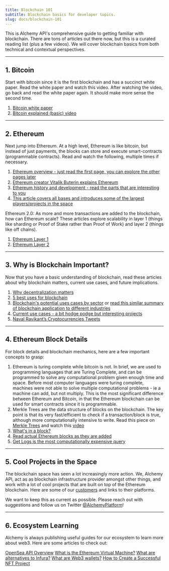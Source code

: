 ```yaml
---
title: Blockchain 101
subtitle: Blockchain basics for developer topics.
slug: docs/blockchain-101
---
```



This is Alchemy API's comprehensive guide to getting familiar with blockchain. There are tons of articles out there now, but this is a curated reading list (plus a few videos). We will cover blockchain basics from both technical and contextual perspectives.

***

## 1. Bitcoin

Start with bitcoin since it is the first blockchain and has a succinct white paper. Read the white paper and watch this video. After watching the video, go back and read the white paper again. It should make more sense the second time.

1. [Bitcoin white paper](https://bitcoin.org/bitcoin.pdf)
2. [Bitcoin explained (basic) video](https://www.youtube.com/watch?v=bBC-nXj3Ng4)

***

## 2. Ethereum

Next jump into Ethereum. At a high level, Ethereum is like bitcoin, but instead of just payments, the blocks can store and execute smart-contracts (programmable contracts). Read and watch the following, multiple times if necessary.

1. [Ethereum overview - just read the first page, you can explore the other pages later](http://ethdocs.org/en/latest/introduction/what-is-ethereum.html)
2. [Ethereum creator Vitalik Buterin explains Ethereum](https://www.youtube.com/watch?v=66SaEDzlmP4l)
3. [Ethereum history and development - read the parts that are interesting to you](https://blockgeeks.com/guides/ethereum/)
4. [This article covers all bases and introduces some of the largest players/projects in the space](https://medium.com/@mattcondon/getting-up-to-speed-on-ethereum-63ed28821bbe)

Ethereum 2.0: As more and more transactions are added to the blockchain, how can Ethereum scale? These articles explore scalability in layer 1 (things like sharding or Proof of Stake rather than Proof of Work) and layer 2 (things like off chains).

1. [Ethereum Layer 1](https://docs.ethhub.io/ethereum-roadmap/ethereum-2.0/eth-2.0-phases/)
2. [Ethereum Layer 2](https://medium.com/l4-media/making-sense-of-ethereums-layer-2-scaling-solutions-state-channels-plasma-and-truebit-22cb40dcc2f4)

***

## 3. Why is Blockchain Important?

Now that you have a basic understanding of blockchain, read these articles about why blockchain matters, current use cases, and future implications.

1. [Why decentralization matters](https://medium.com/s/story/why-decentralization-matters-5e3f79f7638e)
2. [5 best uses for blockchain](https://medium.com/bitfwd/top-5-most-compelling-use-cases-for-blockchain-technology-d198e500e3d3)
3. [Blockchain's potential uses cases by sector](https://www.cbinsights.com/research/industries-disrupted-blockchain/) or [read this similar summary of blockchain application to different industries](https://lisk.io/academy/blockchain-basics/use-cases)
4. [Current use cases - a bit hodge podge but interesting projects](https://hackernoon.com/20-blockchain-use-cases-for-2018-you-should-know-f7d2919c191d)
5. [Naval Ravikant’s Cryptocurrencies Tweets](https://medium.com/the-naked-founder/naval-ravikants-36-tweets-on-cryptocurrencies-f9b2b64106c1)

***

## 4. Ethereum Block Details

For block details and blockchain mechanics, here are a few important concepts to grasp:

1. Ethereum is turing complete while bitcoin is not. In brief, we are used to programming languages that are Turing Complete, and can be programmed to solve any computational problem given enough time and space. Before most computer languages were turing complete, machines were not able to solve multiple computational problems - ie a machine can add, but not multiply. This is the most significant difference between Ethereum and Bitcoin, in that the Ethereum blockchain can be used for smart contracts since it is programmable.
2. Merkle Trees are the data structure of blocks on the blockchain. The key point is that its very fast/efficient to check if a transaction/block is true, although more computationally intensive to write. Read this piece on [Merkle Trees](https://hackernoon.com/merkle-tree-introduction-4c44250e2da7) and watch this [video](https://www.youtube.com/watch?v=WF5dNyFOqEc)
3. [What's in a block?](https://pegasys.tech/ethereum-explained-merkle-trees-world-state-transactions-and-more/)
4. [Read actual Ethereum blocks as they are added](https://etherscan.io)
5. [Get Logs is the most computationally expensive query](https://codeburst.io/deep-dive-into-ethereum-logs-a8d2047c7371)

***

## 5. Cool Projects in the Space

The blockchain space has seen a lot increasingly more action. We, Alchemy API, act as as blockchain infrastructure provider amongst other things, and work with a lot of cool projects that are built on top of the Ethereum blockchain. Here are some of our [customers](https://alchemyapi.io/customers) and links to their platforms.

We want to keep this as current as possible. Please reach out with suggestions and follow us on Twitter [@AlchemyPlatform](https://twitter.com/alchemyplatform)!

***

## 6. Ecosystem Learning

Alchemy is always publishing useful guides for our ecosystem to learn more about web3. Here are some articles to check out:

[OpenSea API Overview](https://www.alchemy.com/opensea-api-overview) [What is the Ethereum Virtual Machine?](https://www.alchemy.com/overviews/what-is-the-ethereum-virtual-machine-evm) [What are alternatives to Infura?](https://www.alchemy.com/infura-alternative) [What are Web3 wallets?](https://www.alchemy.com/web3-wallets-overview) [How to Create a Successful NFT Project](https://www.alchemy.com/overviews/how-to-create-a-successful-nft-project)
